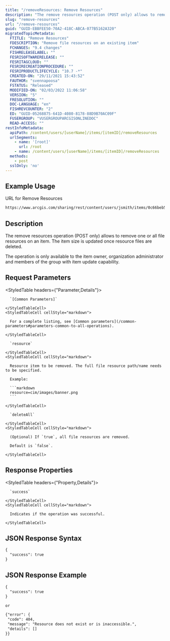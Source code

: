 ```yaml
---
title: "/removeResources: Remove Resources"
description: "The remove resources operation (POST only) allows to remove one or all file resources on an item."
slug: "remove-resources"
url: "/remove-resources"
guid: "GUID-EBBFEE50-70A2-418C-ABCA-077B5162A320"
migratedTopicMetadata:
  FTITLE: "Remove Resources"
  FDESCRIPTION: "Remove file resources on an existing item"
  FCHANGES: "9.4 changes"
  FISHRELEASELABEL: ""
  FESRISOFTWARERELEASE: ""
  FESRITAGCLOUD: ""
  FESRIRECREATIONPROCEDURE: ""
  FESRIPRODUCTLIFECYCLE: "10.7 -*"
  CREATED-ON: "29/11/2021 15:43:52"
  FAUTHOR: "svennapoosa"
  FSTATUS: "Released"
  MODIFIED-ON: "02/03/2022 11:06:58"
  VERSION: "5"
  FRESOLUTION: ""
  DOC-LANGUAGE: "en"
  FISHREVCOUNTER: "2"
  ED: "GUID-05268875-641D-4080-8178-88D9B70AC09F"
  FUSERGROUP: "VUSERGROUPARCGISONLINEDOC"
  READ-ACCESS: ""
restInfoMetadata:
  apiPath: /content/users/[userName]/items/[itemID]/removeResources
  urlSegments:
    - name: '[root]'
      url: /root
    - name: /content/users/[userName]/items/[itemID]/removeResources
  methods:
    - post
  sslOnly: 'no'
---
```


## Example Usage

URL for Remove Resources

```markdown
https://www.arcgis.com/sharing/rest/content/users/jsmith/items/0c66beb52dff4994be67937cdadbdb1f/removeResources
```

## Description

The remove resources operation (POST only) allows to remove one or all file resources on an item. The item size is updated once resource files are deleted.

The operation is only available to the item owner, organization administrator and members of the group with item update capability.

## Request Parameters 

<StyledTable headers={"Parameter,Details"}>
  <StyledTableRow>
    <StyledTableCell cellStyle="markdown">

      `[Common Parameters]` 

    </StyledTableCell>
    <StyledTableCell cellStyle="markdown">

      For a complete listing, see [Common parameters](/common-parameters#parameters-common-to-all-operations).

    </StyledTableCell>
  </StyledTableRow>
  <StyledTableRow>
    <StyledTableCell cellStyle="markdown">

      `resource` 

    </StyledTableCell>
    <StyledTableCell cellStyle="markdown">

      Resource item to be removed. The full file resource path/name needs to be specified.

      Example: 
      
      ```markdown
      resource=cim/images/banner.png
      ```

    </StyledTableCell>
  </StyledTableRow>
  <StyledTableRow>
    <StyledTableCell cellStyle="markdown">

      `deleteAll` 

    </StyledTableCell>
    <StyledTableCell cellStyle="markdown">

      (Optional) If `true`, all file resources are removed.

      Default is `false`.

    </StyledTableCell>
  </StyledTableRow>
</StyledTable>

## Response Properties

<StyledTable headers={"Property,Details"}>
  <StyledTableRow>
    <StyledTableCell cellStyle="markdown">

      `success` 

    </StyledTableCell>
    <StyledTableCell cellStyle="markdown">

      Indicates if the operation was successful.

    </StyledTableCell>
  </StyledTableRow>
</StyledTable>

## JSON Response Syntax

```markdown
{
  "success": true
}
``` 

## JSON Response Example

```markdown
{
  "success": true
}

or

{"error": {
 "code": 404,
 "message": "Resource does not exist or is inaccessible.",
 "details": []
}}
```

 
